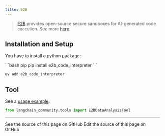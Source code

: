 ```yaml
---
title: E2B
---
```


>[E2B](https://e2b.dev/) provides open-source secure sandboxes
> for AI-generated code execution. See more [here](https://github.com/e2b-dev).

## Installation and Setup

You have to install a python package:

<CodeGroup>
```bash pip
pip install e2b_code_interpreter
```

```bash uv
uv add e2b_code_interpreter
```
</CodeGroup>

## Tool

See a [usage example](/oss/python/integrations/tools/e2b_data_analysis).

```python
from langchain_community.tools import E2BDataAnalysisTool
```

---

<CardGroup cols={2}>
  <Card title="View Source" icon="eye" href="https://github.com/langchain-ai/docs/blob/main/src/oss/python/integrations/providers/e2b.mdx">
    See the source of this page on GitHub
  </Card>
  <Card title="Edit Source" icon="pen-to-square" href="https://github.com/langchain-ai/docs/edit/main/src/oss/python/integrations/providers/e2b.mdx">
    Edit the source of this page on GitHub
  </Card>
</CardGroup>
